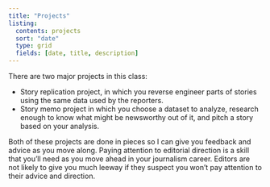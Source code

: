 ```yaml
---
title: "Projects"
listing:
  contents: projects
  sort: "date"
  type: grid
  fields: [date, title, description]
---
```




There are two major projects in this class: 

* Story replication project, in which you reverse engineer parts of stories using the same data used by the reporters. 
* Story memo project in which you choose a dataset to analyze, research enough to know what might be newsworthy out of it, and pitch a story based on your analysis. 

Both of these projects are done in pieces so I can give you feedback and advice as you move along. Paying attention to editorial direction is a skill that you'll need as you move ahead in your journalism career. Editors are not likely to give you much leeway if they suspect you won't pay attention to their advice and direction. 





